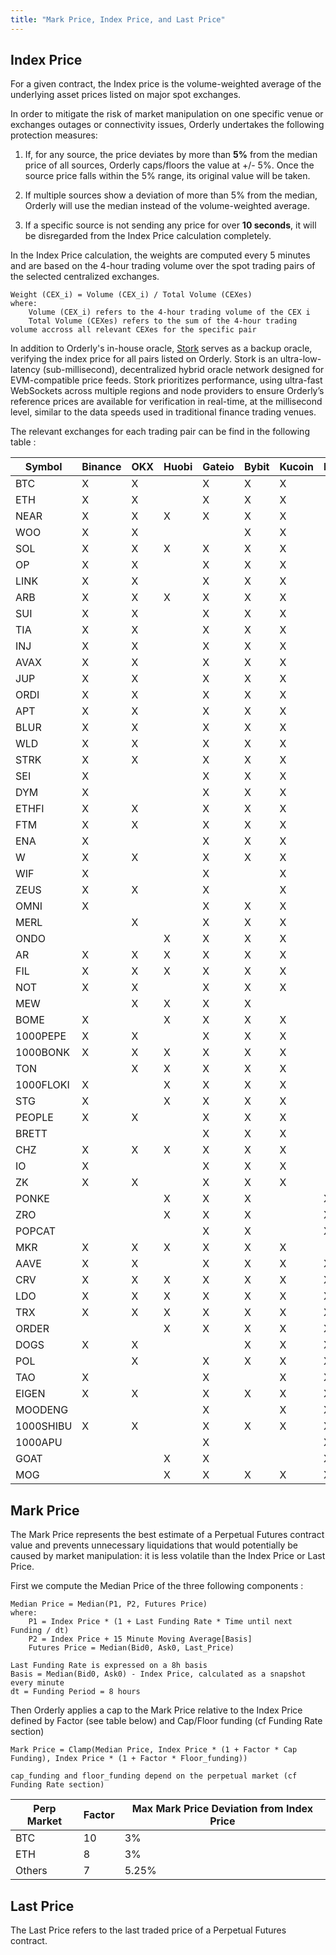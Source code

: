 ```yaml
---
title: "Mark Price, Index Price, and Last Price"
---
```


## Index Price

For a given contract, the Index price is the volume-weighted average of the underlying asset prices listed on major spot exchanges.

In order to mitigate the risk of market manipulation on one specific venue or exchanges outages or connectivity issues, Orderly undertakes the following protection measures:

1. If, for any source, the price deviates by more than **5%** from the median price of all sources, Orderly caps/floors the value at +/- 5%. Once the source price falls within the 5% range, its original value will be taken.

2. If multiple sources show a deviation of more than 5% from the median, Orderly will use the median instead of the volume-weighted average.

3. If a specific source is not sending any price for over **10 seconds**, it will be disregarded from the Index Price calculation completely.

In the Index Price calculation, the weights are computed every 5 minutes and are based on the 4-hour trading volume over the spot trading pairs of the selected centralized exchanges.

```
Weight (CEX_i) = Volume (CEX_i) / Total Volume (CEXes)
where:
    Volume (CEX_i) refers to the 4-hour trading volume of the CEX i
    Total Volume (CEXes) refers to the sum of the 4-hour trading volume accross all relevant CEXes for the specific pair
```

In addition to Orderly's in-house oracle, [Stork](https://www.stork.network/) serves as a backup oracle, verifying the index price for all pairs listed on Orderly.
Stork is an ultra-low-latency (sub-millisecond), decentralized hybrid oracle network designed for EVM-compatible price feeds. Stork prioritizes performance, using ultra-fast WebSockets across multiple regions and node providers to ensure Orderly’s reference prices are available for verification in real-time, at the millisecond level, similar to the data speeds used in traditional finance trading venues.

The relevant exchanges for each trading pair can be find in the following table :

| Symbol    | Binance | OKX | Huobi | Gateio | Bybit | Kucoin | MEXC | Bitget | BingX |
|-----------|---------|-----|-------|--------|-------|--------|------|--------|-------|
| BTC       | X       | X   |       | X      | X     | X      |      |        |       |
| ETH       | X       | X   |       | X      | X     | X      |      |        |       |
| NEAR      | X       | X   | X     | X      | X     | X      |      |        |       |
| WOO       | X       | X   |       |        | X     | X      |      |        |       |
| SOL       | X       | X   | X     | X      | X     | X      |      |        |       |
| OP        | X       | X   |       | X      | X     | X      |      |        |       |
| LINK      | X       | X   |       | X      | X     | X      |      |        |       |
| ARB       | X       | X   | X     | X      | X     | X      |      |        |       |
| SUI       | X       | X   |       | X      | X     | X      |      |        |       |
| TIA       | X       | X   |       | X      | X     | X      |      |        |       |
| INJ       | X       | X   |       | X      | X     | X      |      |        |       |
| AVAX      | X       | X   |       | X      | X     | X      |      |        |       |
| JUP       | X       | X   |       | X      | X     | X      |      |        |       |
| ORDI      | X       | X   |       | X      | X     | X      |      |        |       |
| APT       | X       | X   |       | X      | X     | X      |      |        |       |
| BLUR      | X       | X   |       | X      | X     | X      |      |        |       |
| WLD       | X       | X   |       | X      | X     | X      |      |        |       |
| STRK      | X       | X   |       | X      | X     | X      |      |        |       |
| SEI       | X       |     |       | X      | X     | X      |      |        |       |
| DYM       | X       |     |       | X      | X     | X      |      |        |       |
| ETHFI     | X       | X   |       | X      | X     | X      |      |        |       |
| FTM       | X       | X   |       | X      | X     | X      |      |        |       |
| ENA       | X       |     |       | X      | X     | X      |      |        |       |
| W         | X       | X   |       | X      | X     | X      |      |        |       |
| WIF       | X       |     |       | X      |       | X      |      |        |       |
| ZEUS      | X       | X   |       | X      |       | X      |      |        |       |
| OMNI      | X       |     |       | X      | X     | X      |      |        |       |
| MERL      |         | X   |       | X      | X     | X      |      |        |       |
| ONDO      |         |     | X     | X      | X     | X      |      |        |       |
| AR        | X       | X   | X     | X      | X     | X      |      |        |       |
| FIL       | X       | X   | X     | X      | X     | X      |      |        |       |
| NOT       | X       | X   |       | X      | X     | X      |      |        |       |
| MEW       |         | X   | X     | X      | X     |        |      |        |       |
| BOME      | X       |     | X     | X      | X     | X      |      |        |       |
| 1000PEPE  | X       | X   |       | X      | X     | X      |      |        |       |
| 1000BONK  | X       | X   | X     | X      | X     | X      |      |        |       |
| TON       |         | X   | X     | X      | X     | X      |      |        |       |
| 1000FLOKI | X       |     | X     | X      | X     | X      |      |        |       |
| STG       | X       |     | X     | X      | X     | X      |      |        |       |
| PEOPLE    | X       | X   |       | X      | X     | X      |      |        |       |
| BRETT     |         |     |       | X      | X     | X      |      |        |       |
| CHZ       | X       | X   | X     | X      | X     | X      |      |        |       |
| IO        | X       |     |       | X      | X     | X      |      |        |       |
| ZK        | X       | X   |       | X      | X     | X      |      |        |       |
| PONKE     |         |     | X     | X      | X     |        | X    |        |       |
| ZRO       |         |     | X     | X      | X     |        | X    |        |       |
| POPCAT    |         |     |       | X      | X     |        | X    |        |       |
| MKR       | X       | X   | X     | X      | X     | X      |      |        |       |
| AAVE      | X       | X   |       | X      | X     | X      | X    |        |       |
| CRV       | X       | X   | X     | X      | X     | X      | X    |        |       |
| LDO       | X       | X   | X     | X      | X     | X      | X    |        |       |
| TRX       | X       | X   | X     | X      | X     | X      | X    |        |       |
| ORDER     |         |     | X     | X      | X     | X      | X    | X      |       |
| DOGS      | X       | X   |       |        | X     | X      | X    | X      |       |
| POL       |         | X   |       | X      | X     | X      | X    | X      |       |
| TAO       | X       |     |       | X      |       | X      | X    | X      |       |
| EIGEN     | X       | X   |       | X      | X     | X      | X    | X      |       |
| MOODENG   |         |     |       | X      |       | X      | X    | X      |       |
| 1000SHIBU | X       | X   |       | X      | X     | X      | X    | X      |       |
| 1000APU   |         |     |       | X      |       |        | X    | X      |       |
| GOAT      |         |     | X     | X      |       |        | X    |        |       |
| MOG       |         |     | X     | X      | X     | X      | X    | X      | X     |

## Mark Price

The Mark Price represents the best estimate of a Perpetual Futures contract value and prevents unnecessary liquidations that would potentially be caused by market manipulation: it is less volatile than the Index Price or Last Price.

First we compute the Median Price of the three following components :

```
Median Price = Median(P1, P2, Futures Price)
where:
    P1 = Index Price * (1 + Last Funding Rate * Time until next Funding / dt)
    P2 = Index Price + 15 Minute Moving Average[Basis]
    Futures Price = Median(Bid0, Ask0, Last_Price)

Last Funding Rate is expressed on a 8h basis
Basis = Median(Bid0, Ask0) - Index Price, calculated as a snapshot every minute
dt = Funding Period = 8 hours

```

Then Orderly applies a cap to the Mark Price relative to the Index Price defined by Factor (see table below) and Cap/Floor funding (cf Funding Rate section)

```
Mark Price = Clamp(Median Price, Index Price * (1 + Factor * Cap Funding), Index Price * (1 + Factor * Floor_funding))

cap_funding and floor_funding depend on the perpetual market (cf Funding Rate section)
```

| Perp Market | Factor | Max Mark Price Deviation from Index Price |
| ----------- | ------ | ----------------------------------------- |
| BTC         | 10     | 3%                                        |
| ETH         | 8      | 3%                                        |
| Others      | 7      | 5.25%                                     |

## Last Price

The Last Price refers to the last traded price of a Perpetual Futures contract.
